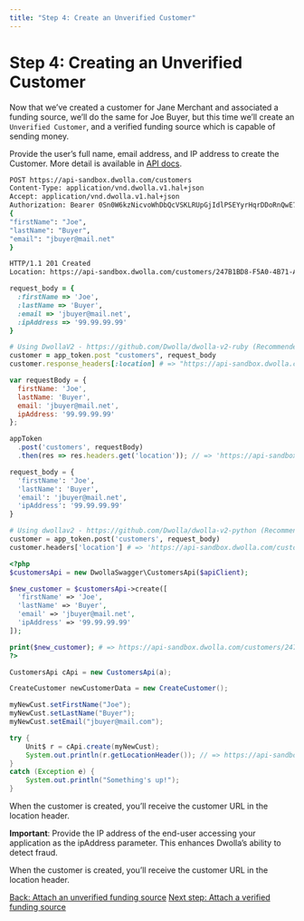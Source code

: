 ```yaml
---
title: "Step 4: Create an Unverified Customer"
---
```


# Step 4: Creating an Unverified Customer

Now that we’ve created a customer for Jane Merchant and associated a funding source, we’ll do the same for Joe Buyer, but this time we’ll create an `Unverified Customer`, and a verified funding source which is capable of sending money.

Provide the user’s full name, email address, and IP address to create the Customer. More detail is available in [API docs](https://docs.dwolla.com/#customers).

```bash
POST https://api-sandbox.dwolla.com/customers
Content-Type: application/vnd.dwolla.v1.hal+json
Accept: application/vnd.dwolla.v1.hal+json
Authorization: Bearer 0Sn0W6kzNicvoWhDbQcVSKLRUpGjIdlPSEYyrHqrDDoRnQwE7Q
{
"firstName": "Joe",
"lastName": "Buyer",
"email": "jbuyer@mail.net"
}

HTTP/1.1 201 Created
Location: https://api-sandbox.dwolla.com/customers/247B1BD8-F5A0-4B71-A898-F62F67B8AE1C
```
```ruby
request_body = {
  :firstName => 'Joe',
  :lastName => 'Buyer',
  :email => 'jbuyer@mail.net',
  :ipAddress => '99.99.99.99'
}

# Using DwollaV2 - https://github.com/Dwolla/dwolla-v2-ruby (Recommended)
customer = app_token.post "customers", request_body
customer.response_headers[:location] # => "https://api-sandbox.dwolla.com/customers/247B1BD8-F5A0-4B71-A898-F62F67B8AE1C"

```
```javascript
var requestBody = {
  firstName: 'Joe',
  lastName: 'Buyer',
  email: 'jbuyer@mail.net',
  ipAddress: '99.99.99.99'
};

appToken
  .post('customers', requestBody)
  .then(res => res.headers.get('location')); // => 'https://api-sandbox.dwolla.com/customers/247B1BD8-F5A0-4B71-A898-F62F67B8AE1C'
```
```python
request_body = {
  'firstName': 'Joe',
  'lastName': 'Buyer',
  'email': 'jbuyer@mail.net',
  'ipAddress': '99.99.99.99'
}

# Using dwollav2 - https://github.com/Dwolla/dwolla-v2-python (Recommended)
customer = app_token.post('customers', request_body)
customer.headers['location'] # => 'https://api-sandbox.dwolla.com/customers/247B1BD8-F5A0-4B71-A898-F62F67B8AE1C'
```
```php
<?php
$customersApi = new DwollaSwagger\CustomersApi($apiClient);

$new_customer = $customersApi->create([
  'firstName' => 'Joe',
  'lastName' => 'Buyer',
  'email' => 'jbuyer@mail.net',
  'ipAddress' => '99.99.99.99'
]);

print($new_customer); # => https://api-sandbox.dwolla.com/customers/247B1BD8-F5A0-4B71-A898-F62F67B8AE1C
?>
```
```java
CustomersApi cApi = new CustomersApi(a);

CreateCustomer newCustomerData = new CreateCustomer();

myNewCust.setFirstName("Joe");
myNewCust.setLastName("Buyer");
myNewCust.setEmail("jbuyer@mail.com");

try {
    Unit$ r = cApi.create(myNewCust);
    System.out.println(r.getLocationHeader()); // => https://api-sandbox.dwolla.com/customers/247B1BD8-F5A0-4B71-A898-F62F67B8AE1C
}
catch (Exception e) {
    System.out.println("Something's up!");
}
```

When the customer is created, you’ll receive the customer URL in the location header.

**Important**: Provide the IP address of the end-user accessing your application as the ipAddress parameter. This enhances Dwolla’s ability to detect fraud.

When the customer is created, you’ll receive the customer URL in the location header.

<nav className="pager-nav">
    <a href="./attach-unverified-bank.html">Back: Attach an unverified funding source</a>
    <a href="attach-verified-bank.html">Next step: Attach a verified funding source</a>
</nav>
